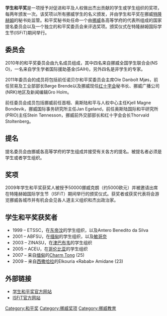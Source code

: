 '''学生和平奖'''是一项授予对促进和平及人权做出杰出贡献的学生或学生组织的奖项，每两年颁发一次。该奖项以所有挪威学生的名义颁发，并由学生和平奖在挪威[[特隆赫姆|特隆赫姆]]的秘书处监管。和平奖秘书处任命一个由[[挪威|挪威]]各高等学府的代表所组成的国家提名委员会以及一个独立的和平奖委员会来评选奖项。颁奖仪式在特隆赫姆国际学生节(ISFiT)期间举行。

==委员会==
2010年的和平奖委员会由九名成员组成，其中四名来自挪威全国学生联合会(NS O)，一名来自学生学者国际援助基金(SAIH)，另外四名是非学生的专家。

2011年委员会的成员将包括前任诺贝尔和平奖委员会主席Ole Danbolt Mjøs，前任贸易及工业部部长Børge Brende以及挪威现任[[红十字会|红十字会]]秘书长、挪威广播公司(NRK)地区及新闻编辑Gro Holm。

前任委员会成员包括挪威前任首相、奥斯陆和平与人权中心主任Kjell Magne Bondevik，挪威国际事务研究所主任Jan Egeland，前任奥斯陆国际和平研究所(PRIO)主任Stein Tønnesson，挪威前外交部部长和红十字会会长Thorvald Stoltenberg。

==提名==
提名委员会由挪威各高等学府的学生组成并接受有关各方的提名。被提名者必须是学生或者学生组织。

==奖项==
2009年学生和平奖获奖人被授予50000挪威克朗（约5000欧元）并被邀请出席在特隆赫姆国际学生节（ISFiT）期间举行的颁奖仪式。获奖者或获奖代表将会游览挪威各城市并有机会会见各人道主义组织和杰出政治家。

==学生和平奖获奖者==
*1999 – ETSSC，在[[东帝汶|东帝汶]]的学生组织，以及Antero Benedito da Silva
*2001 – ABFSU，在[[缅甸|缅甸]]的学生组织，以及[[敏哥奈|敏哥奈]]
*2003 – ZINASU，在[[津巴布韦|津巴布韦]]的学生组织
*2005 – ACEU，在[[哥伦比亚|哥伦比亚]]的学生组织
*2007 – 来自[[缅甸|缅甸]]的[[Charm_Tong|Charm Tong]] (25)
*2009 – 来自[[西撒哈拉|西撒哈拉]]的Elkouria «Rabab» Amidane (23)

==外部链接==
* [http://www.studentpeaceprize.org/ 学生和平奖官方网站]{{Wayback|url=http://www.studentpeaceprize.org/ |date=20110319033833 }}
* [http://www.isfit.org ISFiT官方网站]{{Wayback|url=http://www.isfit.org/ |date=20200817194923 }}

[[Category:和平奖|Category:和平奖]]
[[Category:挪威奖项|Category:挪威奖项]]
[[Category:挪威教育|Category:挪威教育]]